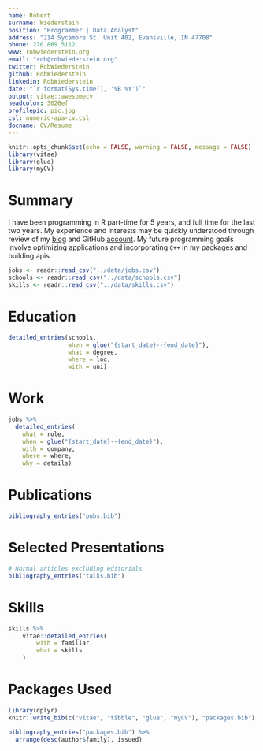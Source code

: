 ```yaml
---
name: Robert
surname: Wiederstein
position: "Programmer | Data Analyst"
address: "214 Sycamore St. Unit 402, Evansville, IN 47708"
phone: 270.869.5112
www: robwiederstein.org
email: "rob@robwiederstein.org"
twitter: RobWiederstein
github: RobWiederstein
linkedin: RobWiederstein
date: "`r format(Sys.time(), '%B %Y')`"
output: vitae::awesomecv
headcolor: 3026ef
profilepic: pic.jpg
csl: numeric-apa-cv.csl
docname: CV/Resume
---
```


```r
knitr::opts_chunk$set(echo = FALSE, warning = FALSE, message = FALSE)
library(vitae)
library(glue)
library(myCV)
```

# Summary

I have been programming in R part-time for 5 years, and full time for the last two years.  My experience and interests may be quickly understood through review of my [blog](https://www.robwiederstein.org) and GitHub [account](https://github.com/RobWiederstein). My future programming goals involve optimizing applications and incorporating `C++` in my packages and building apis.


```r
jobs <- readr::read_csv("../data/jobs.csv")
schools <- readr::read_csv("../data/schools.csv")
skills <- readr::read_csv("../data/skills.csv")
```

# Education

```r
detailed_entries(schools, 
                 when = glue("{start_date}--{end_date}"),
                 what = degree,
                 where = loc,
                 with = uni)
```

# Work

```r
jobs %>% 
  detailed_entries(
    what = role,
    when = glue("{start_date}--{end_date}"),
    with = company,
    where = where,
    why = details)
```
# Publications

```r
bibliography_entries("pubs.bib")
```

# Selected Presentations

```r
# Normal articles excluding editorials
bibliography_entries("talks.bib")
```

# Skills

```r
skills %>%
    vitae::detailed_entries(
        with = familiar,
        what = skills
    )
```


# Packages Used

```r
library(dplyr)
knitr::write_bib(c("vitae", "tibble", "glue", "myCV"), "packages.bib")

bibliography_entries("packages.bib") %>%
  arrange(desc(author$family), issued)
```

